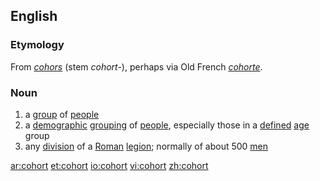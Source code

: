 ==English==
===Etymology===
From {{L.}} ''[[cohors]]'' (stem ''cohort-''), perhaps via Old French ''[[cohorte]]''.

===Noun===
{{en-noun}}

# a [[group]] of [[people]]
# a [[demographic]] [[grouping]] of [[people]], especially those in a [[defined]] [[age]] group
# any [[division]] of a [[Roman]] [[legion]]; normally of about 500 [[men]]

[[ar:cohort]]
[[et:cohort]]
[[io:cohort]]
[[vi:cohort]]
[[zh:cohort]]